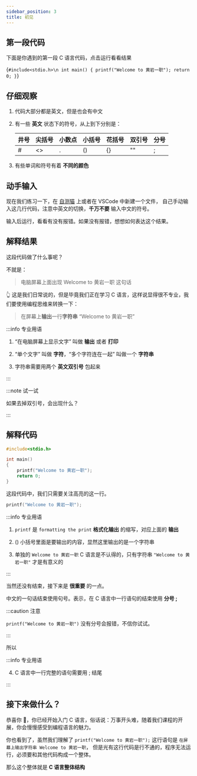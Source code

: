 ```yaml
---
sidebar_position: 3
title: 初见
---
```


## 第一段代码

下面是你遇到的第一段 C 语言代码，点击运行看看结果

<Editor>{`#include<stdio.h>\n
int main()
{
    printf("Welcome to 黄岩一职");
    return 0;
}`}</Editor>

## 仔细观察

1. 代码大部分都是英文，但是也会有中文
2. 有一些 **英文** 状态下的符号，从上到下分别是：

    | 井号 | 尖括号 | 小数点 | 小括号 | 花括号 | 双引号 | 分号 |
    |----|-----|-----|-----|-----|-----|----|
    | #  | <\> | .   | ()  | {}  | ""  | ;  |

3. 有些单词和符号有着 **不同的颜色**

## 动手输入

现在我们练习一下，在 [自测猫](https://code.hyyz.izhai.net/) 上或者在 VSCode 中新建一个文件，
自己手动输入这几行代码，注意中英文的切换，**千万不要** 输入中文的符号。

输入后运行，看看有没有报错。如果没有报错，想想如何表达这个结果。

## 解释结果

这段代码做了什么事呢？

不就是：

> 电脑屏幕上面出现 Welcome to 黄岩一职 这句话

👆 这是我们日常说的，但是毕竟我们正在学习 C 语言，这样说显得很不专业，我们要使用编程思维来转换一下：

> 在屏幕上**输出**一行**字符串** “Welcome to 黄岩一职”

:::info 专业用语

1. “在电脑屏幕上显示文字” 叫做 **输出** 或者 **打印**

2. “单个文字” 叫做 **字符**，“多个字符连在一起” 叫做一个 **字符串**

3. 字符串需要用两个 **英文双引号** 包起来

:::

:::note 试一试

如果去掉双引号，会出现什么？

:::

## 解释代码

```c {5}
#include<stdio.h>

int main()
{
    printf("Welcome to 黄岩一职");
    return 0;
}
```

这段代码中，我们只需要关注高亮的这一行。

```c
printf("Welcome to 黄岩一职");
```

:::info 专业用语

1. `printf` 是 `formatting the print` **格式化输出** 的缩写，对应上面的 **输出**

2. () 小括号里面是要输出的内容，显然这里输出的是一个字符串

3. 单独的 `Welcome to 黄岩一职` C 语言是不认得的，只有字符串 `"Welcome to 黄岩一职"` 才是有意义的

:::

当然还没有结束，接下来是 **很重要** 的一点。

中文的一句话结束使用句号。表示，在 C 语言中一行语句的结束使用 **分号 ;**

:::caution 注意

`printf("Welcome to 黄岩一职")` 没有分号会报错，不信你试试。

:::

所以

:::info 专业用语

4. C 语言中一行完整的语句需要用 ; 结尾

:::

## 接下来做什么？

恭喜你 🎉，你已经开始入门 C 语言，俗话说：万事开头难，随着我们课程的开展，你会慢慢感受到编程语言的魅力。

你也看到了，虽然我们理解了 `printf("Welcome to 黄岩一职");` 这行语句是 `在屏幕上输出字符串 Welcome to 黄岩一职`，
但是光有这行代码是行不通的，程序无法运行，必须要和其他代码构成一个整体。

那么这个整体就是 **C 语言整体结构**